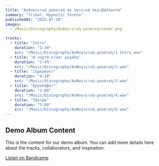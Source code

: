 ```yaml
---
title: "Ανθυγιεινή μουσική σε υγιεινά περιβάλλοντα"
summary: "Tribal, Hypnotic Techno"
publishedAt: "2025-07-28"
images:
  - /Music/Discography/Ανθυγιεινή-μουσική/cover.png

tracks:
  - title: "Intro"
    duration: "1:30"
    src: "/Music/Discography/Ανθυγιεινή-μουσική/1 Intro.wav"
  - title: "Η νύχτα είναι μεγάλη"
    duration: "3:45"
    src: "/Music/Discography/Ανθυγιεινή-μουσική/2.wav"
  - title: "Ξημερώνει"
    duration: "4:10"
    src: "/Music/Discography/Ανθυγιεινή-μουσική/3.wav"
  - title: "Εργολάβοι"
    duration: "2:00"
    src: "/Music/Discography/Ανθυγιεινή-μουσική/4.wav"
  - title: "Τάντρα"
    duration: "5:00"
    src: "/Music/Discography/Ανθυγιεινή-μουσική/5.wav"
---
```


## Demo Album Content

This is the content for our demo album. You can add more details here about the tracks, collaborators, and inspiration.

[Listen on Bandcamp](https://example.com/bandcamp-link) 